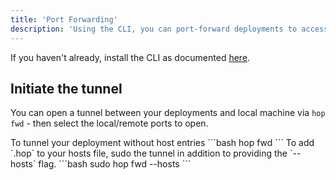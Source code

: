 ```yaml
---
title: 'Port Forwarding'
description: 'Using the CLI, you can port-forward deployments to access them securely without having to expose them to the public internet.'
---
```


If you haven't already, install the CLI as documented [here](http://localhost:3001/cli/overview).

## Initiate the tunnel

You can open a tunnel between your deployments and local machine via `hop fwd` - then select the local/remote ports to open.

<AccordionGroup>

<Accordion title="Without hostames">
    To tunnel your deployment without host entries 
    ```bash
        hop fwd <deployment-name>
    ```

</Accordion>

<Accordion title="With hostames">
    To add `<name>.hop` to your hosts file, sudo the tunnel in addition to providing the `--hosts` flag.
    ```bash
        sudo hop fwd <deployment-name> --hosts
    ```
</Accordion>

</AccordionGroup>
